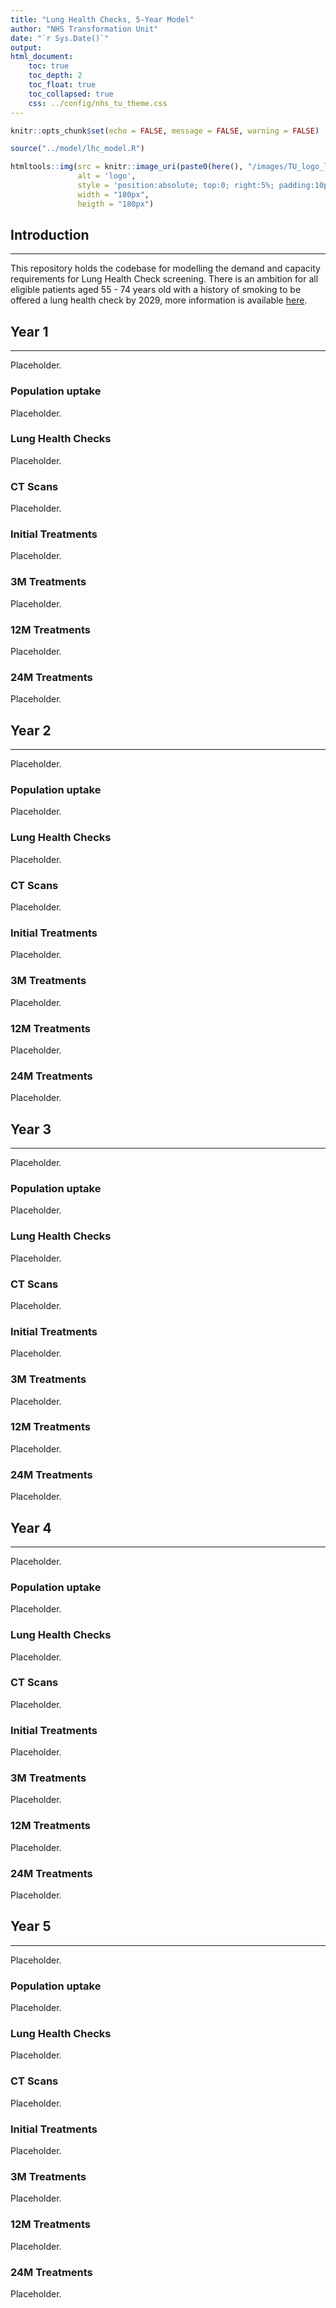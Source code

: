 ```yaml
---
title: "Lung Health Checks, 5-Year Model"
author: "NHS Transformation Unit"
date: "`r Sys.Date()`"
output: 
html_document:
    toc: true
    toc_depth: 2
    toc_float: true
    toc_collapsed: true
    css: ../config/nhs_tu_theme.css
---
```



```r
knitr::opts_chunk$set(echo = FALSE, message = FALSE, warning = FALSE)

source("../model/lhc_model.R")

```

```r

htmltools::img(src = knitr::image_uri(paste0(here(), "/images/TU_logo_large.png")), 
               alt = 'logo', 
               style = 'position:absolute; top:0; right:5%; padding:10px;',
               width = "180px",
               heigth = "180px")

```

## Introduction
***

This repository holds the codebase for modelling the demand and capacity requirements for Lung Health Check screening. There is an ambition for all eligible patients aged 55 - 74 years old with a history of smoking to be offered a lung health check by 2029, more information is available [here](https://www.nhs.uk/conditions/lung-health-checks/).


## Year 1 {.tabset .tabset-fade}
***

Placeholder.


### Population uptake
Placeholder.

### Lung Health Checks
Placeholder.

### CT Scans
Placeholder.

### Initial Treatments
Placeholder.

### 3M Treatments
Placeholder.

### 12M Treatments
Placeholder.

### 24M Treatments
Placeholder.


## Year 2 {.tabset .tabset-fade}
***

Placeholder.


### Population uptake
Placeholder.

### Lung Health Checks
Placeholder.

### CT Scans
Placeholder.

### Initial Treatments
Placeholder.

### 3M Treatments
Placeholder.

### 12M Treatments
Placeholder.

### 24M Treatments
Placeholder.


## Year 3 {.tabset .tabset-fade}
***

Placeholder.


### Population uptake
Placeholder.

### Lung Health Checks
Placeholder.

### CT Scans
Placeholder.

### Initial Treatments
Placeholder.

### 3M Treatments
Placeholder.

### 12M Treatments
Placeholder.

### 24M Treatments
Placeholder.


## Year 4 {.tabset .tabset-fade}
***

Placeholder.


### Population uptake
Placeholder.

### Lung Health Checks
Placeholder.

### CT Scans
Placeholder.

### Initial Treatments
Placeholder.

### 3M Treatments
Placeholder.

### 12M Treatments
Placeholder.

### 24M Treatments
Placeholder.


## Year 5 {.tabset .tabset-fade}
***

Placeholder.


### Population uptake
Placeholder.

### Lung Health Checks
Placeholder.

### CT Scans
Placeholder.

### Initial Treatments
Placeholder.

### 3M Treatments
Placeholder.

### 12M Treatments
Placeholder.

### 24M Treatments
Placeholder.